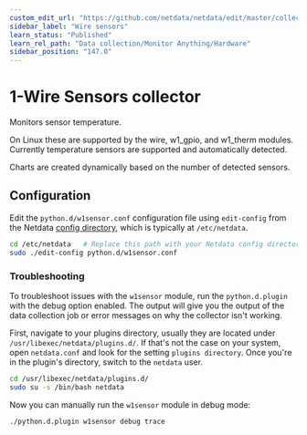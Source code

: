 ```yaml
---
custom_edit_url: "https://github.com/netdata/netdata/edit/master/collectors/python.d.plugin/w1sensor/README.md"
sidebar_label: "Wire sensors"
learn_status: "Published"
learn_rel_path: "Data collection/Monitor Anything/Hardware"
sidebar_position: "147.0"
---
```



# 1-Wire Sensors collector

Monitors sensor temperature.

On Linux these are supported by the wire, w1_gpio, and w1_therm modules.
Currently temperature sensors are supported and automatically detected.

Charts are created dynamically based on the number of detected sensors.

## Configuration

Edit the `python.d/w1sensor.conf` configuration file using `edit-config` from the Netdata [config
directory](/docs/getting-started/manage-and-configure/configuration), which is typically at `/etc/netdata`.

```bash
cd /etc/netdata   # Replace this path with your Netdata config directory, if different
sudo ./edit-config python.d/w1sensor.conf
```




### Troubleshooting

To troubleshoot issues with the `w1sensor` module, run the `python.d.plugin` with the debug option enabled. The 
output will give you the output of the data collection job or error messages on why the collector isn't working.

First, navigate to your plugins directory, usually they are located under `/usr/libexec/netdata/plugins.d/`. If that's 
not the case on your system, open `netdata.conf` and look for the setting `plugins directory`. Once you're in the 
plugin's directory, switch to the `netdata` user.

```bash
cd /usr/libexec/netdata/plugins.d/
sudo su -s /bin/bash netdata
```

Now you can manually run the `w1sensor` module in debug mode:

```bash
./python.d.plugin w1sensor debug trace
```

